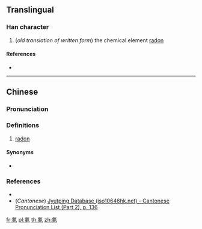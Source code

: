 {{also|氡}}
==Translingual==

===Han character===
{{Han char|rn=84|rad=气|as=08|sn=12|four=|canj=ONDW|ids=⿹气東}}

# (''old translation of written form'') the chemical element [[radon]]

====References====
* {{Han ref|kx=0600.011|dkj=17070|hdz=32013.050|uh=6C2D|ud=27693}}

----

==Chinese==
{{zh-forms}}

===Pronunciation===
{{zh-pron
|m=dōng
|c=dung1
|cat=n
}}

===Definitions===
{{zh-hanzi}}

# {{lb|zh|obsolete}} [[radon]]

====Synonyms====
* {{qualifier|modern}} {{zh-l|氡}}

===References===
* {{R:twedu|C06058}}
* (''Cantonese'') [http://www.iso10646hk.net/jp/document/download.jsp Jyutping Database (iso10646hk.net) - Cantonese Pronunciation List (Part 2), p. 136]

[[fr:氭]]
[[pl:氭]]
[[th:氭]]
[[zh:氭]]